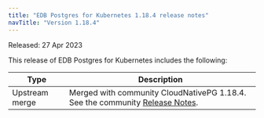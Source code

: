 ```yaml
---
title: "EDB Postgres for Kubernetes 1.18.4 release notes"
navTitle: "Version 1.18.4"
---
```


Released: 27 Apr 2023

This release of EDB Postgres for Kubernetes includes the following:

|      Type      |                                                                                  Description                                                                                   |
| -------------- | ------------------------------------------------------------------------------------------------------------------------------------------------------------------------------ |
| Upstream merge | Merged with community CloudNativePG 1.18.4. See the community [Release Notes](https://cloudnative-pg.io/documentation/1.18/release_notes/v1.18/).                                    |
